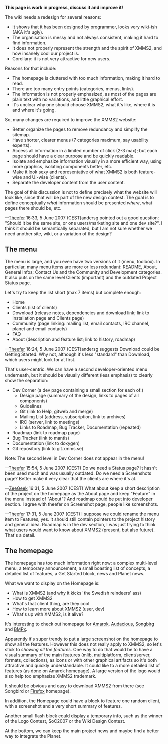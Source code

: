 '''This page is work in progress, discuss it and improve it!'''

The wiki needs a redesign for several reasons:
* It shows that it has been designed by programmer, looks very wiki-ish (AKA it's ugly).
* The organisation is messy and not always consistent, making it hard to find information.
* It does not properly represent the strength and the spirit of XMMS2, and how insanely cool our project is.
* Corollary: it is not very attractive for new users.

Reasons for that include:
* The homepage is cluttered with too much information, making it hard to read.
* There are too many entry points (categories, menus, links).
* The information is not properly emphasized, as most of the pages are plain text with no variations, and little graphical effort.
* It's unclear why one should choose XMMS2, what it's like, where it is and where it's going.

So, many changes are required to improve the XMMS2 website:
* Better organize the pages to remove redundancy and simplify the sitemap.
* Have shorter, clearer menus (7 categories maximum, say usability experts).
* Access all information in a limited number of click (2-3 max); but each page should have a clear purpose and be quickly readable.
* Isolate and emphasize information visually in a more efficient way, using more graphics, isolating components better, etc.
* Make it look sexy and representative of what XMMS2 is both feature-wise and UI-wise (clients).
* Separate the developer content from the user content.

The goal of this discussion is not to define precisely what the website will look like, since that will be part of the new design contest. The goal is to define conceptually ''what'' information should be presented ''where'', what pages there should be, etc.


--[[User:Theefer|Theefer]] 16:33, 5 June 2007 (CEST)andersg pointed out a good question: "Should it be the same site, or one users/marketing site and one dev site?". I think it should be semantically separated, but I am not sure whether we need another site, wiki, or a variation of the design?


== The menu ==

The menu is large, and you even have two versions of it (menu, toolbox). In particular, many menu items are more or less redundant: README, About, General Infos; Contact Us and the Community and Development categories. It also puts on the same level Clients (important) and the outdated Project Status page.

Let's try to keep the list short (max 7 items) but complete enough:
* Home
* Clients (list of clients)
* Download (release notes, dependencies and download link; link to Installation page and Clients page)
* Community (page linking: mailing list, email contacts, IRC channel, planet and email contacts)
* FAQ
* About (description and feature list; link to history, roadmap)

--[[User:Theefer|Theefer]] 16:24, 5 June 2007 (CEST)andersg suggests Download could be Getting Started. Why not, although it's less "standard" than Download, which users might look for at first.

That's user-centric.  We can have a second developer-oriented menu underneath, but it should be visually different (less emphasis) to clearly show the separation:
* Dev Corner  (a dev page containing a small section for each of:)
** Design page (summary of the design, links to pages of all components)
** Guidelines
** Git (link to Help, gitweb and merge)
** Mailing List (address, subscription, link to archives)
** IRC (server, link to meetings)
** Links to Roadmap, Bug Tracker, Documentation (repeated)
* Roadmap  (link to roadmap page)
* Bug Tracker  (link to mantis)
* Documentation  (link to doxygen)
* Git repository  (link to git.xmms.se)

Note: The second level in Dev Corner does not appear in the menu!


--[[User:Theefer|Theefer]] 15:54, 5 June 2007 (CEST)
Do we need a Status page? It hasn't been used much and was usually outdated.
Do we need a Screenshots page? Better make it very clear that the clients are where it's at.

--[[User:Zeegeek|ZeeGeek]] 16:31, 5 June 2007 (CEST)
What about keep a short description of the project on the homepage as the About page and keep "Feature" in the menu instead of "About"? And roadmap could be put into developer section.
I agree with theefer on Screenshot page, people like screenshots.

--[[User:Theefer|Theefer]] 17:31, 5 June 2007 (CEST)
I suppose we could rename the menu item to Features, yes. It should still contain pointers to the project history and general idea. Roadmap ''is'' in the dev section, I was just trying to think what users would want to know about XMMS2 (present, but also future). That's a detail.

== The homepage ==

The homepage has too much information right now: a complex multi-level menu, a temporary announcement, a small boasting list of concepts, a detailed list of features, a Get Started block, news and Planet news.

What we want to display on the Homepage is:
* What is XMMS2 (and why it kicks' the Swedish reindeers' ass)
* How to get XMMS2
* What's that client thing, are they cool
* How to learn more about XMMS2 (user, dev)
* What's up with XMMS2, is it alive?

It's interesting to check out homepage for [http://amarok.kde.org/ Amarok], [http://audacious-media-player.org/Main_Page Audacious], [http://www.songbirdnest.com/ Songbirg] and [http://bmpx.beep-media-player.org/site/BMPx_Homepage BMPx].

Apparently it's super trendy to put a large screenshot on the homepage to show all the features.  However this does not really apply to XMMS2, so let's stick to ''showing all the features''.  One way to do that would be to have a visual summary of the main features (mlib, multiplatform, client/server, formats, collections), as icons or with other graphical artifacts so it's both attractive and quickly understandable.  It could like to a more detailed list of features (as done on Amarok homepage). A large version of the logo would also help too emphasize XMMS2 trademark.

It should be obvious and easy to download XMMS2 from there (see Songbird or [http://www.mozilla.com/en-US/firefox/ Firefox] homepage).

In addition, the Homepage could have a block to feature one random client, with a screenshot and a very short summary of features.

Another small flash block could display a temporary info, such as the winner of the Logo Contest, SoC2007 or the Wiki Design Contest.

At the bottom, we can keep the main project news and maybe find a better way to integrate the Planet.